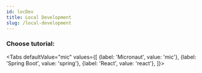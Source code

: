 ```yaml
---
id: locDev
title: Local Development
slug: /local-development
---
```



### Choose tutorial:

<Tabs
    defaultValue="mic"
    values={[
        {label: 'Micronaut', value: 'mic'},
        {label: 'Spring Boot', value: 'spring'},
        {label: 'React', value: 'react'},
    ]}>
  <TabItem value="mic">
    <Micronaut />
  </TabItem>

  <TabItem value="spring">
    <Spring />
  </TabItem>

  <TabItem value="react">
    <JSReact />
  </TabItem>
</Tabs>
